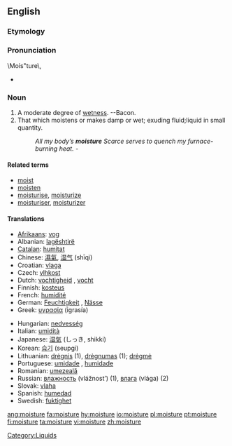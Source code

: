 ==English==

===Etymology===
{{suffix|moist|ure}}

===Pronunciation===
\Mois"ture\,
* {{audio|en-us-moisture.ogg|Audio (US)}}

===Noun===
{{wikipedia}}
{{en-noun|-}}

# A moderate degree of [[wet]]ness. --Bacon.
# That which moistens or makes damp or wet; exuding fluid;liquid in small quantity.
#: ''All my body’s '''moisture''' Scarce serves to quench my furnace-burning heat.''  -{{Shak.}}

====Related terms====
* [[moist]]
* [[moisten]]
* [[moisturise]], [[moisturize]]
* [[moisturiser]], [[moisturizer]]

====Translations====
{{top}}
* [[Afrikaans]]: [[vog]]
* Albanian: [[lagështirë]] {{f}}
* [[Catalan]]: [[humitat]] {{f}}
* Chinese: [[濕氣]], [[湿气]] (shīqì)
* Croatian: [[vlaga]] {{f}}
* Czech: [[vlhkost]] {{f}}
* Dutch: [[vochtigheid]] {{f}}, [[vocht]] {{n}}
* Finnish: [[kosteus]]
* French: [[humidité]] {{f}}
* German: [[Feuchtigkeit]] {{f}}, [[Nässe]] {{f}}
* Greek: [[υγρασία]] (igrasía) {{f}}
{{mid}}
* Hungarian: [[nedvesség]]
* Italian: [[umidità]] {{f}}
* Japanese: [[湿気]] (しっき, shikki)
* Korean: [[습기]] (seupgi)
* Lithuanian: [[drėgnis]] {{m}} (1), [[drėgnumas]] {{m}} (1); [[drėgmė]] {{f}}
* Portuguese: [[umidade]] {{f}}, [[humidade]] {{f}}
* Romanian: [[umezeală]] {{f}}
* Russian: [[влажность]] (vlážnost’) {{f}} (1), [[влага]] (vlága) {{f}} (2)
* Slovak: [[vlaha]] {{f}}
* Spanish: [[humedad]] {{f}}
* Swedish: [[fuktighet]] {{c}}
{{bottom}}

[[Category:Liquids]]

[[ang:moisture]]
[[fa:moisture]]
[[hy:moisture]]
[[io:moisture]]
[[pl:moisture]]
[[pt:moisture]]
[[fi:moisture]]
[[ta:moisture]]
[[vi:moisture]]
[[zh:moisture]]